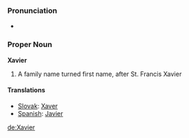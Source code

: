 ===Pronunciation===
*{{AHD|zāvē-ər}}
=== Proper Noun ===
'''Xavier''' {{wikipedia}}
# A family name turned first name, after St. Francis Xavier

==== Translations ====
*[[Slovak]]: [[Xaver]]
*[[Spanish]]: [[Javier]]

[[de:Xavier]]